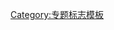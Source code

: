 {{WPBannerMeta
 |PROJECT = 颜色
 |BANNER_NAME = Template:WikiProject Color
 |substcheck=<includeonly>{{subst:</includeonly><includeonly>substcheck}}</includeonly>
 |small={{{small|}}}
 |category={{{category|¬}}}
 |category_trad=yes
 |listas={{{listas|}}}

|IMAGE_LEFT = HLSColorSpace.png
|QUALITY_SCALE       = extended
 |class={{{class|}}}
 |auto={{{auto|}}}
 |importance={{{importance|}}}

|ASSESSMENT_LINK     = 
|COMMENTS            = yes
 |COMMENTS_CAT       = 
 |COMMENTS_FORCE     = yes


|MAIN_ARTICLE     = '''[[颜色]]'''相关条目
|PORTAL           = 
|PORTAL_IMG       = Colouring pencils.jpg

 |BOTTOM_TEXT            = 

}}<noinclude>{{documentation}}[[Category:专题标志模板]]</noinclude>
